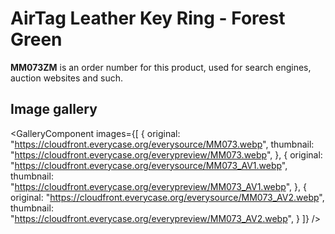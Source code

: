 
# AirTag Leather Key Ring - Forest Green

<Callout type='info' emoji='👉🏻'>**MM073ZM** is an order number for this product, used for search engines, auction websites and such.</Callout>

## Image gallery

<GalleryComponent
    images={[
      {
        original: "https://cloudfront.everycase.org/everysource/MM073.webp",
        thumbnail: "https://cloudfront.everycase.org/everypreview/MM073.webp",
      },
      {
        original: "https://cloudfront.everycase.org/everysource/MM073_AV1.webp",
        thumbnail: "https://cloudfront.everycase.org/everypreview/MM073_AV1.webp",
      },
      {
        original: "https://cloudfront.everycase.org/everysource/MM073_AV2.webp",
        thumbnail: "https://cloudfront.everycase.org/everypreview/MM073_AV2.webp",
      }
    ]}
  />
